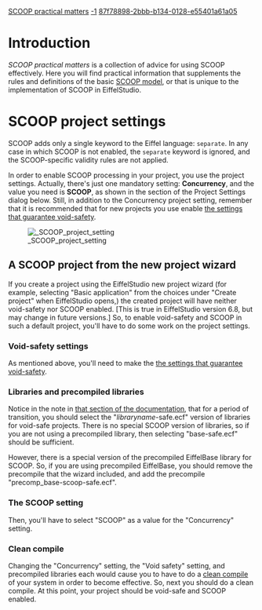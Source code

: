 [[Property:title|SCOOP practical matters]]
[[Property:weight|-1]]
[[Property:uuid|87f78898-2bbb-b134-0128-e55401a61a05]]
{{UnderConstruction}}


=Introduction=

''SCOOP practical matters'' is a collection of advice for using SCOOP effectively. Here you will find practical information that supplements the rules and definitions of the basic [[Concurrent Eiffel with SCOOP|SCOOP model]], or that is unique to the implementation of SCOOP in EiffelStudio.

=SCOOP project settings=

SCOOP adds only a single keyword to the Eiffel language: <code>separate</code>. In any case in which SCOOP is not enabled, the <code>separate</code> keyword is ignored, and the SCOOP-specific validity rules are not applied.

In order to enable SCOOP processing in your project, you use the project settings. Actually, there's just one mandatory setting: '''Concurrency''', and the value you need is '''SCOOP''', as shown in the section of the Project Settings dialog below. Still, in addition to the Concurrency project setting, remember that it is recommended that for new projects you use enable [[Creating a new void-safe project#Project settings for void-safe projects|the settings that guarantee void-safety]].



[[Image: SCOOP project setting]]



{{note|The '''Concurrency''' setting requires a [[Clean compile|clean compile]] to be done in order for a change of value to take effect. }}


==A SCOOP project from the new project wizard==

If you create a project using the EiffelStudio new project wizard (for example, selecting "Basic application" from the choices under "Create project" when EiffelStudio opens,) the created project will have neither void-safety nor SCOOP enabled. [This is true in EiffelStudio version 6.8, but may change in future versions.] So, to enable void-safety and SCOOP in such a default project, you'll have to do some work on the project settings.

===Void-safety settings===

As mentioned above, you'll need to make the [[Creating a new void-safe project#Project settings for void-safe projects|the settings that guarantee void-safety]]. 

===Libraries and precompiled libraries===

Notice in the note in [[Creating a new void-safe project#Project settings for void-safe projects|that section of the documentation]], that for a period of transition, you should select the "''libraryname''-safe.ecf" version of libraries for void-safe projects. There is no special SCOOP version of libraries, so if you are not using a precompiled library, then selecting "base-safe.ecf" should be sufficient. 

However, there is a special version of the precompiled EiffelBase library for SCOOP. So, if you are using precompiled EiffelBase, you should remove the precompile that the wizard included, and add the precompile "precomp_base-scoop-safe.ecf".

===The SCOOP setting===

Then, you'll have to select "SCOOP" as a value for the "Concurrency" setting.

===Clean compile===

Changing the "Concurrency" setting, the "Void safety" setting, and precompiled libraries each would cause you to have to do a [[Clean compile|clean compile]] of your system in order to become effective. So, next you should do a clean compile. At this point, your project should be void-safe and SCOOP enabled.





